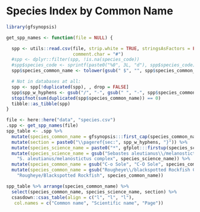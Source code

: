 \clearpage

# Species Index by Common Name {#sec:common-name-index}

```r

library(gfsynopsis)

get_spp_names <- function(file = NULL) {

  spp <- utils::read.csv(file, strip.white = TRUE, stringsAsFactors = FALSE,
                         comment.char = "#")
  #spp <- dplyr::filter(spp, !is.na(species_code))
  #spp$species_code <- sprintf(paste0("%0", 3L, "d"), spp$species_code)
  spp$species_common_name <- tolower(gsub(" $", "", spp$species_common_name))

  # Not in databases at all:
  spp <- spp[!duplicated(spp), , drop = FALSE]
  spp$spp_w_hyphens <- gsub("/", "-", gsub(" ", "-", spp$species_common_name))
  stopifnot(sum(duplicated(spp$species_common_name)) == 0)
  tibble::as_tibble(spp)
}


```

```r
file <- here::here("data", "species.csv")
.spp <- get_spp_names(file)
spp_table <- .spp %>%
  mutate(species_common_name = gfsynopsis:::first_cap(species_common_name)) %>%
  mutate(section = paste0("\\pageref{sec:", spp_w_hyphens, "}")) %>%
  mutate(species_science_name = paste0("*", gfplot:::firstup(species_science_name), "*")) %>%
  mutate(species_science_name = gsub("Sebastes aleutianus\\/melanostictus complex",
    "S. aleutianus/melanostictus complex", species_science_name)) %>% 
  mutate(species_common_name = gsub("C-o Sole", "C-O Sole", species_common_name)) %>%
  mutate(species_common_name = gsub("Rougheye\\/blackspotted Rockfish Complex", 
    "Rougheye/Blackspotted Rockfish", species_common_name))

spp_table %>% arrange(species_common_name) %>%
  select(species_common_name, species_science_name, section) %>%
  csasdown::csas_table(align = c("l", "l", "l"),
   col.names = c("Common name", "Scientific name", "Page"))
```

\clearpage
